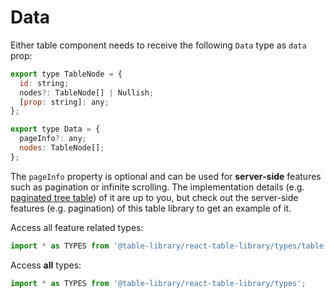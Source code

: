 
<Meta title="Types/Data" />

# Data

Either table component needs to receive the following `Data` type as `data` prop:

```javascript
export type TableNode = {
  id: string;
  nodes?: TableNode[] | Nullish;
  [prop: string]: any;
};

export type Data = {
  pageInfo?: any;
  nodes: TableNode[];
};
```

The `pageInfo` property is optional and can be used for **server-side** features such as pagination or infinite scrolling. The implementation details (e.g. [paginated tree table](https://www.robinwieruch.de/react-tree-list/)) of it are up to you, but check out the server-side features (e.g. pagination) of this table library to get an example of it.

Access all feature related types:

```javascript
import * as TYPES from '@table-library/react-table-library/types/table';
```

Access **all** types:

```javascript
import * as TYPES from '@table-library/react-table-library/types';
```